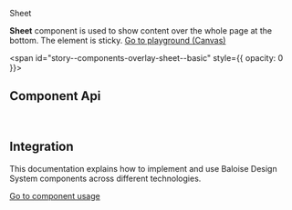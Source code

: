 
<bal-doc-banner id="story--components-overlay-sheet--basic" >Sheet</bal-doc-banner>

<bal-doc-lead>
  <b>Sheet</b> component is used to show content over the whole page at the bottom. The element is sticky.
</bal-doc-lead>

<Canvas withSource="open" className="has-visible-overflow">
  <Story id="components-overlay-sheet--basic" />
</Canvas>

<bal-doc-app>
  <bal-button-group class="mb-large" position="center">
    <a class="button is-primary" href="?path=/story/components-overlay-sheet--basic">
      Go to playground (Canvas)
    </a>
    <bal-doc-stackblitz framework="angular" template={Basic.parameters.docs.source.code} modules="sheet,card,button"></bal-doc-stackblitz>
    <bal-doc-stackblitz framework="html" template={Basic.parameters.docs.source.code} modules="sheet,card,button"></bal-doc-stackblitz>
  </bal-button-group>
</bal-doc-app>

<span id="story--components-overlay-sheet--basic" style={{ opacity: 0 }}></span>

## Component Api


<Description markdown={readme} />

<br />

## Integration

This documentation explains how to implement and use Baloise Design System components across different technologies.

<a class="button is-primary" href="?path=/docs/development-components--page">
  Go to component usage
</a>


<Description markdown={testing} />

<bal-doc-github link="/components/notice/bal-sheet/stories/bal-sheet.docs.mdx"></bal-doc-github>
